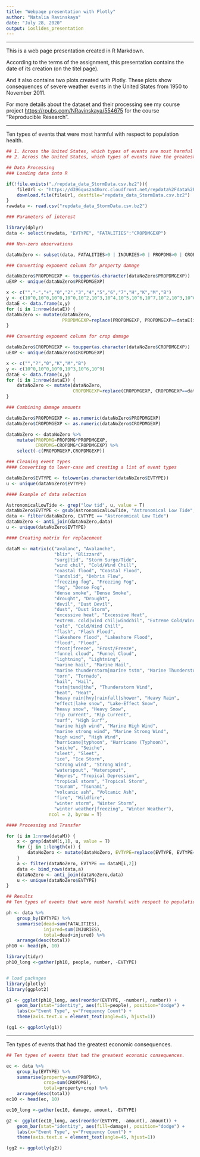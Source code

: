 ```yaml
---
title: "Webpage presentation with Plotly"
author: "Natalia Ravinskaya"
date: "July 28, 2020"
output: ioslides_presentation
---
```


***

This is a web page presentation created in R Markdown. 

According to the terms of the assignment, this presentation contains the date of its creation (on the titel page).  

And it also contains two plots created with Plotly. These plots show consequences of severe weather events in the United States from 1950 to November 2011.  

For more details about the dataset and their processing see my course project <https://rpubs.com/NRavinskaya/554675> for the course "Reproducible Research".

***

Ten types of events that were most harmful with respect to population health.

```r
## 1. Across the United States, which types of events are most harmful with respect to population health?
## 2. Across the United States, which types of events have the greatest economic consequences?

## Data Processing
### Loading data into R

if(!file.exists("./repdata_data_StormData.csv.bz2")){
    fileUrl <- "https://d396qusza40orc.cloudfront.net/repdata%2Fdata%2FStormData.csv.bz2"
    download.file(fileUrl, destfile="repdata_data_StormData.csv.bz2")
}
rawdata <- read.csv("repdata_data_StormData.csv.bz2")

### Parameters of interest

library(dplyr)
data <- select(rawdata, "EVTYPE", "FATALITIES":"CROPDMGEXP")

### Non-zero observations

dataNoZero <- subset(data, FATALITIES>0 | INJURIES>0 | PROPDMG>0 | CROPDMG>0)

### Converting exponent column for property damage

dataNoZero$PROPDMGEXP <- toupper(as.character(dataNoZero$PROPDMGEXP))
uEXP <- unique(dataNoZero$PROPDMGEXP)

x <- c("","-","+","0","2","3","4","5","6","7","H","K","M","B")
y <- c(10^0,10^0,10^0,10^0,10^2,10^3,10^4,10^5,10^6,10^7,10^2,10^3,10^6,10^9)
dataE <- data.frame(x,y)
for (i in 1:nrow(dataE)) {
dataNoZero <- mutate(dataNoZero,
                     PROPDMGEXP=replace(PROPDMGEXP, PROPDMGEXP==dataE[i,1], dataE[i,2]))
}

### Converting exponent column for crop damage

dataNoZero$CROPDMGEXP <- toupper(as.character(dataNoZero$CROPDMGEXP))
uEXP <- unique(dataNoZero$CROPDMGEXP)

x <- c("","?","0","K","M","B")
y <- c(10^0,10^0,10^0,10^3,10^6,10^9)
dataE <- data.frame(x,y)
for (i in 1:nrow(dataE)) {
    dataNoZero <- mutate(dataNoZero,
                         CROPDMGEXP=replace(CROPDMGEXP, CROPDMGEXP==dataE[i,1], dataE[i,2]))
}

### Combining damage amounts

dataNoZero$PROPDMGEXP <- as.numeric(dataNoZero$PROPDMGEXP)
dataNoZero$CROPDMGEXP <- as.numeric(dataNoZero$CROPDMGEXP)

dataNoZero <- dataNoZero %>%
    mutate(PROPDMG=PROPDMG*PROPDMGEXP,
           CROPDMG=CROPDMG*CROPDMGEXP) %>%
    select(-c(PROPDMGEXP,CROPDMGEXP))

### Cleaning event types
#### Converting to lower-case and creating a list of event types

dataNoZero$EVTYPE <- tolower(as.character(dataNoZero$EVTYPE))
u <- unique(dataNoZero$EVTYPE)

#### Example of data selection

AstronomicalLowTide <- grep("low tid", u, value = T)
dataNoZero$EVTYPE <- gsub(AstronomicalLowTide, "Astronomical Low Tide", dataNoZero$EVTYPE)
data <- filter(dataNoZero, EVTYPE == "Astronomical Low Tide")
dataNoZero <- anti_join(dataNoZero,data)
u <- unique(dataNoZero$EVTYPE)

#### Creating matrix for replacement

dataM <- matrix(c("avalanc", "Avalanche",
                  "bliz", "Blizzard",
                  "surg|tid", "Storm Surge/Tide",
                  "wind chil", "Cold/Wind Chill",
                  "coastal flood", "Coastal Flood",
                  "landslid", "Debris Flow",
                  "freezing fog", "Freezing Fog",
                  "fog", "Dense Fog",
                  "dense smoke", "Dense Smoke",
                  "drought", "Drought",
                  "devil", "Dust Devil",
                  "dust", "Dust Storm",
                  "excessive heat", "Excessive Heat",
                  "extrem. cold|wind chil|windchil", "Extreme Cold/Wind Chill",
                  "cold", "Cold/Wind Chill",
                  "flash", "Flash Flood",
                  "lakeshore flood", "Lakeshore Flood",
                  "flood", "Flood",
                  "frost|freeze", "Frost/Freeze",
                  "funnel cloud", "Funnel Cloud",
                  "lightning", "Lightning",
                  "marine hail", "Marine Hail",
                  "marine thunderstorm|marine tstm", "Marine Thunderstorm Wind",
                  "torn", "Tornado",
                  "hail", "Hail",
                  "tstm|tund|thu", "Thunderstorm Wind",
                  "heat", "Heat",
                  "heavy rain|hvy|rainfall|shower", "Heavy Rain",
                  "effect|lake snow", "Lake-Effect Snow",
                  "heavy snow", "Heavy Snow",
                  "rip current", "Rip Current",
                  "surf", "High Surf",
                  "marine high wind", "Marine High Wind",
                  "marine strong wind", "Marine Strong Wind",
                  "high wind", "High Wind",
                  "hurricane|typhoon", "Hurricane (Typhoon)",
                  "seiche", "Seiche",
                  "sleet", "Sleet",
                  "ice", "Ice Storm",
                  "strong wind", "Strong Wind",
                  "waterspout", "Waterspout",
                  "depres", "Tropical Depression",
                  "tropical storm", "Tropical Storm",
                  "tsunam", "Tsunami",
                  "volcanic ash", "Volcanic Ash",
                  "fire", "Wildfire",
                  "winter storm", "Winter Storm",
                  "winter weather|freezing", "Winter Weather"),
                ncol = 2, byrow = T)

#### Processing and Transfer

for (i in 1:nrow(dataM)) {
    x <- grep(dataM[i,1], u, value = T)
    for (j in 1:length(x)) {
        dataNoZero <- mutate(dataNoZero, EVTYPE=replace(EVTYPE, EVTYPE==x[j], dataM[i,2]))
    }
    a <- filter(dataNoZero, EVTYPE == dataM[i,2])
    data <- bind_rows(data,a)
    dataNoZero <- anti_join(dataNoZero,data)
    u <- unique(dataNoZero$EVTYPE)
}

## Results
## Ten types of events that were most harmful with respect to population health.

ph <- data %>%
    group_by(EVTYPE) %>%
    summarise(dead=sum(FATALITIES),
              injured=sum(INJURIES),
              total=dead+injured) %>%
    arrange(desc(total))
ph10 <- head(ph, 10)

library(tidyr)
ph10_long <-gather(ph10, people, number, -EVTYPE)


# load packages
library(plotly)
library(ggplot2)

g1 <- ggplot(ph10_long, aes(reorder(EVTYPE, -number), number)) +
    geom_bar(stat="identity", aes(fill=people), position="dodge") +
    labs(x="Event Type", y="Frequency Count") +
    theme(axis.text.x = element_text(angle=45, hjust=1))

(gg1 <- ggplotly(g1))
```

***

Ten types of events that had the greatest economic consequences.

```r
## Ten types of events that had the greatest economic consequences.

ec <- data %>%
    group_by(EVTYPE) %>%
    summarise(property=sum(PROPDMG),
              crop=sum(CROPDMG),
              total=property+crop) %>%
    arrange(desc(total))
ec10 <- head(ec, 10)

ec10_long <-gather(ec10, damage, amount, -EVTYPE)

g2 <- ggplot(ec10_long, aes(reorder(EVTYPE, -amount), amount)) +
    geom_bar(stat="identity", aes(fill=damage), position="dodge") +
    labs(x="Event Type", y="Frequency Count") +
    theme(axis.text.x = element_text(angle=45, hjust=1))

(gg2 <- ggplotly(g2))
```


